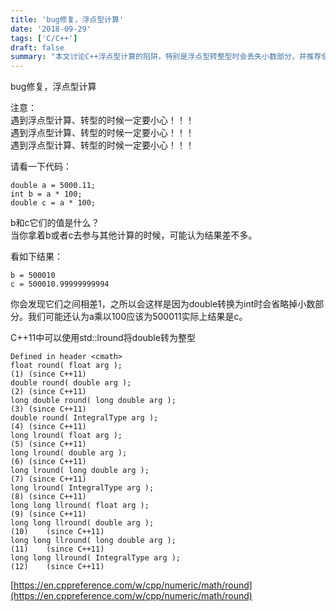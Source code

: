 ```yaml
---
title: 'bug修复，浮点型计算'
date: '2018-09-29'
tags: ['C/C++']
draft: false
summary: "本文讨论C++浮点型计算的陷阱，特别是浮点型转整型时会丢失小数部分，并推荐使用C++11的std::lround函数来正确处理转换。"
---
```


bug修复，浮点型计算

注意：  
遇到浮点型计算、转型的时候一定要小心！！！  
遇到浮点型计算、转型的时候一定要小心！！！  
遇到浮点型计算、转型的时候一定要小心！！！  

请看一下代码：
```
double a = 5000.11;
int b = a * 100;
double c = a * 100;
```
b和c它们的值是什么？  
当你拿着b或者c去参与其他计算的时候，可能认为结果差不多。  

看如下结果：
```
b = 500010
c = 500010.99999999994
```
你会发现它们之间相差1，之所以会这样是因为double转换为int时会省略掉小数部分。我们可能还认为a乘以100应该为500011实际上结果是c。

C++11中可以使用std::lround将double转为整型
```
Defined in header <cmath>
float round( float arg );
(1)	(since C++11)
double round( double arg );
(2)	(since C++11)
long double round( long double arg );
(3)	(since C++11)
double round( IntegralType arg );
(4)	(since C++11)
long lround( float arg );
(5)	(since C++11)
long lround( double arg );
(6)	(since C++11)
long lround( long double arg );
(7)	(since C++11)
long lround( IntegralType arg );
(8)	(since C++11)
long long llround( float arg );
(9)	(since C++11)
long long llround( double arg );
(10)	(since C++11)
long long llround( long double arg );
(11)	(since C++11)
long long llround( IntegralType arg );
(12)	(since C++11)
```
[https://en.cppreference.com/w/cpp/numeric/math/round](https://en.cppreference.com/w/cpp/numeric/math/round)